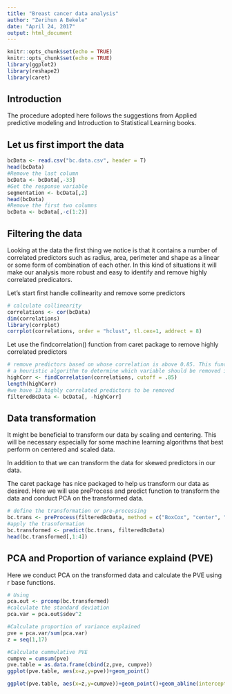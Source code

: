 ---
title: "Breast cancer data analysis"
author: "Zerihun A Bekele"
date: "April 24, 2017"
output: html_document
---

```{r setup, include=FALSE}
knitr::opts_chunk$set(echo = TRUE)
knitr::opts_chunk$set(echo = TRUE)
library(ggplot2)
library(reshape2)
library(caret)
```
## Introduction


The procedure adopted here follows the suggestions from Applied predictive modeling and Introduction to Statistical Learning books.


## Let us first import the data

```{r}
bcData <- read.csv("bc.data.csv", header = T)
head(bcData)
#Remove the last column
bcData <- bcData[,-33]
#Get the response variable
segmentation <- bcData[,2]
head(bcData)
#Remove the first two columns
bcData <- bcData[,-c(1:2)]
```


## Filtering the data

Looking at the data the first thing we notice is that it contains a number of correlated predictors such as radius, area, perimeter and shape as a linear or some form of combination of each other. In this kind of situations it will make our analysis more robust and easy to identify and remove highly correlated predicators.

Let's start first handle collinearity and remove some predictors
```{r fig.width=9, fig.height=9}
# calculate collinearity
correlations <- cor(bcData)
dim(correlations)
library(corrplot)
corrplot(correlations, order = "hclust", tl.cex=1, addrect = 8)
```

Let use the findcorrelation() function from caret package to remove highly correlated predictors

```{r}
# remove predictors based on whose correlation is above 0.85. This function uses
# a heuristic algorithm to determine which variable should be removed instead selecting blindly
highCorr <- findCorrelation(correlations, cutoff = .85)
length(highCorr)
#we have 13 highly correlated predictors to be removed
filteredBcData <- bcData[, -highCorr]
```
## Data transformation

It might be beneficial to transform our data by scaling and centering. This will be necessary especially for some machine learning algorithms that best perform on centered and scaled data.

In addition to that we can transform the data for skewed predictors in our data.

The caret package has nice packaged to help us transform our data as desired. Here we will use preProcess and predict function to transform the data and conduct PCA on the transformed data.

```{r}
# define the transformation or pre-processing 
bc.trans <- preProcess(filteredBcData, method = c("BoxCox", "center", "scale"))
#apply the trasnformation
bc.transformed <- predict(bc.trans, filteredBcData)
head(bc.transformed[,1:4])
```
## PCA and Proportion of variance explaind (PVE)

Here we conduct PCA on the transformed data and calculate the PVE using r base functions.

```{r}
# Using 
pca.out <- prcomp(bc.transformed)
#calculate the standard deviation
pca.var = pca.out$sdev^2

#Calculate proportion of variance explained
pve = pca.var/sum(pca.var)
z = seq(1,17)

#Calculate cummulative PVE
cumpve = cumsum(pve)
pve.table = as.data.frame(cbind(z,pve, cumpve))
ggplot(pve.table, aes(x=z,y=pve))+geom_point()

ggplot(pve.table, aes(x=z,y=cumpve))+geom_point()+geom_abline(intercept=0.95, slope = 0, color="red")
```

